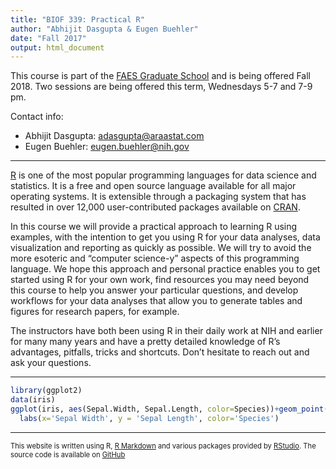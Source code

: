 ```yaml
---
title: "BIOF 339: Practical R"
author: "Abhijit Dasgupta & Eugen Buehler"
date: "Fall 2017"
output: html_document
---
```

This course is part of the [FAES Graduate School](https://faes.org/content/graduate-school) and is being offered Fall 2018. Two sessions are being offered this term, Wednesdays 5-7 and 7-9 pm.

Contact info: 

- Abhijit Dasgupta: <a href = "mailto:adasgupta@araastat.com">adasgupta@araastat.com</a>
- Eugen Buehler: <a href = "mailto:eugen.buehler@nih.gov">eugen.buehler@nih.gov</a>

----

<a href="http://www.r-project.org" target="_blank">R</a> is one of the most popular programming languages for 
data science and statistics. It is a free and open source language available for 
all major operating systems. It is extensible through a packaging system that has resulted
in over 12,000 user-contributed packages available on [CRAN](http://cran.r-project.org). 

In this course we will provide a practical approach to learning R using examples, with
the intention to get you using R for your data analyses, data visualization and reporting 
as quickly as possible. We will try to avoid the more esoteric and "computer science-y" aspects
of this programming language. We hope this approach and personal practice enables 
you to get started using R for your own work, find resources you may need beyond this
course to help you answer your particular questions, and develop workflows for your data
analyses that allow you to generate tables and figures for research papers, for example. 

The instructors have both been using R in their daily work at NIH and earlier for
many many years and have a pretty detailed knowledge of R's advantages, pitfalls, tricks 
and shortcuts. Don't hesitate to reach out and ask your questions. 


------

```r
library(ggplot2)
data(iris)
ggplot(iris, aes(Sepal.Width, Sepal.Length, color=Species))+geom_point()+
  labs(x='Sepal Width', y = 'Sepal Length', color='Species')
```

-----

<p style="font-size: 80%"> This website is written using R, <a href="http://rmarkdown.rstudio.com/index.html" target="_blank">R Markdown</a> and various packages provided by <a href="http://www.rstudio.com" target="_blank">RStudio</a>. 
The source code is available on <a href="https://github.com/araastat/BIOF339_PracticalR/tree/gh-pages" target="_blank">GitHub</a> </p>